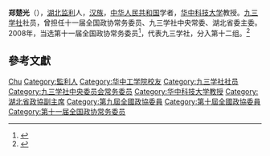 '''郑楚光'''（{{bd|1945年|2月|}}），[[湖北|湖北]][[监利|监利]]人，[[汉族|汉族]]，[[中华人民共和国|中华人民共和国]]学者，[[华中科技大学|华中科技大学]]教授。[[九三学社|九三学社]]社员，曾担任十一届全国政协常务委员、九三学社中央常委、湖北省委主委。2008年，当选第十一届全国政协常务委员<ref>{{cite news|title=第十一届全国政协委员名单|url=http://www.indaa.com.cn/zt/2009qglh/zxzs/200903/t20090303_127573.html|accessdate=2013-04-09|newspaper=新华社北京1月25日电 中国人民政治协商会议第十一届全国委员会委员名单(共2237人，2008年1月25日政协第十届全国委员会常务委员会第二十次会议通过)|date=2008年1月25日|deadurl=yes|archiveurl=https://web.archive.org/web/20130928014403/http://www.indaa.com.cn/zt/2009qglh/zxzs/200903/t20090303_127573.html|archivedate=2013年9月28日}}</ref>，代表九三学社，分入第十二组。<ref>{{cite news|title=全国政协信息-郑楚光|url=http://www.cppcc.gov.cn/CMS/wylibary/showJcwyxtInfoWylibary.action?tabJcwyxt.guid=11W0004330&wytype=wjwy|accessdate=2013-04-11|newspaper=全国政协委员会|archive-date=2015-06-08|archive-url=https://web.archive.org/web/20150608173616/http://www.cppcc.gov.cn/CMS/wylibary/showJcwyxtInfoWylibary.action?tabJcwyxt.guid=11W0004330&wytype=wjwy|dead-url=no}}</ref>

== 參考文獻 ==
{{Reflist}}

{{中华人民共和国政治人物小作品}}
{{九三学社第十届中央委员会}}
{{九三学社第十一届中央委员会}}
{{九三学社第十二届中央委员会}}

{{Authority control}}
{{DEFAULTSORT:Zheng郑}}
[[Category:郑姓|Chu]]
[[Category:監利人|Category:監利人]]
[[Category:华中工学院校友|Category:华中工学院校友]]
[[Category:九三学社社员|Category:九三学社社员]]
[[Category:九三学社中央委员会常务委员|Category:九三学社中央委员会常务委员]]
[[Category:华中科技大学教授|Category:华中科技大学教授]]
[[Category:湖北省政協副主席|Category:湖北省政協副主席]]
[[Category:第九屆全國政協委員|Category:第九屆全國政協委員]]
[[Category:第十屆全國政協委員|Category:第十屆全國政協委員]]
[[Category:第十一届全国政协常务委员|Category:第十一届全国政协常务委员]]